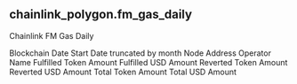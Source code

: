 ## chainlink_polygon.fm_gas_daily 
Chainlink FM Gas Daily


<ParamField path="blockchain">
Blockchain
</ParamField>
<ParamField path="date_start">
Date Start
</ParamField>
<ParamField path="date_month">
Date truncated by month
</ParamField>
<ParamField path="node_address">
Node Address
</ParamField>
<ParamField path="operator_name">
Operator Name
</ParamField>
<ParamField path="fulfilled_token_amount">
Fulfilled Token Amount
</ParamField>
<ParamField path="fulfilled_usd_amount">
Fulfilled USD Amount
</ParamField>
<ParamField path="reverted_token_amount">
Reverted Token Amount
</ParamField>
<ParamField path="reverted_usd_amount">
Reverted USD Amount
</ParamField>
<ParamField path="total_token_amount">
Total Token Amount
</ParamField>
<ParamField path="total_usd_amount">
Total USD Amount
</ParamField>
